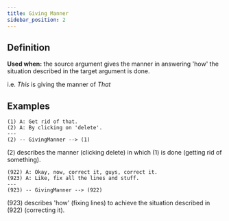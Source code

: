 ```yaml
---
title: Giving Manner
sidebar_position: 2
---
```


## Definition

**Used when:** the source argument gives the manner in answering 'how' the situation described in the target argument is done.

i.e. *This* is giving the manner of *That*

## Examples

```
(1) A: Get rid of that.
(2) A: By clicking on 'delete'.
---
(2) -- GivingManner --> (1)
```
(2) describes the manner (clicking delete) in which (1) is done (getting rid of something).

```
(922) A: Okay, now, correct it, guys, correct it.
(923) A: Like, fix all the lines and stuff.
---
(923) -- GivingManner --> (922)
```
(923) describes 'how' (fixing lines) to achieve the situation described in (922) (correcting it).

